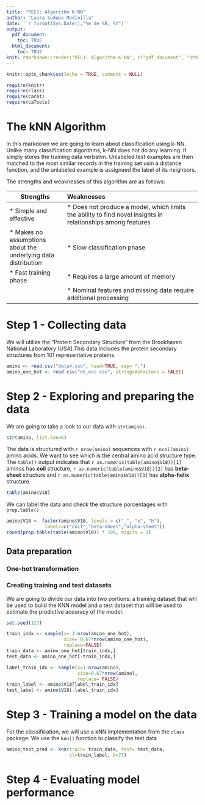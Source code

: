 ```yaml
---
title: "PEC1: Algorithm K-NN"
author: "Laura Sudupe Medinilla"
date: '`r format(Sys.Date(),"%e de %B, %Y")`'
output:
  pdf_document:
    toc: TRUE
  html_document:
    toc: TRUE
knit: rmarkdown::render("PEC1: Algorithm K-NN", c("pdf_document", "html_document"),output_file = c("PEC1: Algorithm K-NN","PEC1: Algorithm K-NN"))
---
```


```r
knitr::opts_chunk$set(echo = TRUE, comment = NULL)
```

```r
require(knitr)
require(class)
require(caret)
require(caTools)
```

# The kNN Algorithm

In this markdown we are going to learn about classification using k-NN. Unlike
many classification algorithms, k-NN does not do any learning. It simply stores 
the training data verbatim. Unlabeled test examples are then matched to the most 
similar records in the training set usin a distance function, and the unlabeled
example is assignaed the label of its neighbors.

The strengths and weaknesses of this algorithm are as follows:

| **Strengths**    | **Weaknesses**  | 
| ------------------------ |:------------------------------------------------------- |
|* Simple and effective     |* Does not produce a model, which limits the ability to find novel insights in relationships among features |
| * Makes no assumptions about the underlying data distribution | * Slow classification phase |
| * Fast training phase | * Requires a large amount of memory  
|    | * Nominal features and missing data require additional processing |



# Step 1 - Collecting data

We will utilize the "Protein Secondary Structure" from the Brookhaven National Laboratory (USA).This data includes the protein secondary structures from 101 representative proteins.


```r
amino <- read.csv("data4.csv", head=TRUE, sep= ";")
amino_one_hot <- read.csv("oh_enc.csv", stringsAsFactors = FALSE)
```


# Step 2 - Exploring and preparing the data

We are going to take a look to our data with `str(amino)`. 
```r
str(amino, list.len=6)
```
The data is structured with `r nrow(amino)` sequences with `r ncol(amino)` amino acids. We want to see which is the central amino acid structure type. The `table()` output indicates that `r as.numeric(table(amino$V18))[1]` aminos has **coil** structure, `r as.numeric(table(amino$V18))[2]` has **beta-sheet** structure and `r as.numeric(table(amino$V18))[3]` has **alpha-helix** structure.

```r
table(amino$V18)
```
We can label the data and check the structure porcentages with `prop.table()`
```r
amino$V18 <- factor(amino$V18, levels = c("_", "e", "h"),
              labels=c("coil","beta-sheet","alpha-sheet"))
round(prop.table(table(amino$V18)) * 100, digits = 1)
```
## Data preparation 

### One-hot transformation 

### Creating training and test datasets

We are going to divide our data into two portions: a training dataset that will be used to build the KNN model and a test dataset that will be used to estimate the predictive accuracy of the model. 
```r
set.seed(123)

train_indx <- sample(x= 1:nrow(amino_one_hot),
                     size= 0.67*nrow(amino_one_hot),
                     replace=FALSE)
train_data <- amino_one_hot[train_indx,]
test_data <- amino_one_hot[-train_indx,]

label_train_idx <- sample(x=1:nrow(amino),
                          size=0.67*nrow(amino),
                          replace= FALSE)
train_label <- amino$V18[label_train_idx]
test_label <- amino$V18[-label_train_idx]


```


# Step 3 - Training a model on the data

For the classification, we will use a kNN implementation from the `class` package. We use the `knn()` function to classify the test data
```r
amino_test_pred <- knn(train= train_data, test= test_data,
                       cl=train_label, k=77)
```



# Step 4 - Evaluating model performance

# 







